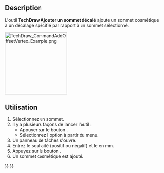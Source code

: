 <languages/>

{{Docnav
|[[TechDraw_ExtensionVertexAtIntersection/fr|Intersection de lignes]]
|[[TechDraw_ExtensionDrawCosmCircle/fr|Cercle]]
|[[TechDraw_Workbench/fr|TechDraw]]
|IconL=TechDraw_ExtensionVertexAtIntersection.svg
|IconR=TechDraw_ExtensionDrawCosmCircle.svg
|IconC=Workbench_TechDraw.svg
}}

{{GuiCommand/fr
|Name=TechDraw CommandAddOffsetVertex
|MenuLocation=TechDraw → Extensions : taraudage/filetage → Ajouter un sommet décalé
|Workbenches=[[TechDraw_Workbench/fr|TechDraw]]
|Shortcut=
|Version=1.0
|SeeAlso=
}}

==Description==

L'outil '''TechDraw Ajouter un sommet décalé''' ajoute un sommet cosmétique à un décalage spécifié par rapport à un sommet sélectionné.

[[Image:TechDraw_CommandAddOffsetVertex_Example.png|200px]]
{{Caption|Sommet sélectionné et sommet cosmétique ajouté}}

<span id="Usage"></span>
==Utilisation==

# Sélectionnez un sommet.
# Il y a plusieurs façons de lancer l'outil :
#* Appuyer sur le bouton {{Button|[[Image:TechDraw_CommandAddOffsetVertex.svg|16px]] [[TechDraw_CommandAddOffsetVertex/fr|Ajouter un sommet décalé]]}}.
#* Sélectionnez l'option {{MenuCommand|TechDraw → Extensions : taraudages/filetages → [[Image:TechDraw_CommandAddOffsetVertex.svg|16px]] Ajouter un sommet décalé}} à partir du menu.
# Un panneau de tâches s'ouvre.
# Entrez le {{MenuCommand|Décalage en X}} souhaité (positif ou négatif) et le {{MenuCommand|Décalage en Y}} en mm.
# Appuyez sur le bouton {{Button|OK}}.
# Un sommet cosmétique est ajouté.


{{Docnav
|[[TechDraw_ExtensionVertexAtIntersection/fr|Intersection de lignes]]
|[[TechDraw_ExtensionDrawCosmCircle/fr| Cercle]]
|[[TechDraw_Workbench/fr|TechDraw]]
|IconL=TechDraw_ExtensionVertexAtIntersection.svg
|IconR=TechDraw_ExtensionDrawCosmCircle.svg
|IconC=Workbench_TechDraw.svg
}}

{{TechDraw_Tools_navi{{#translation:}}}}
{{Userdocnavi{{#translation:}}}}